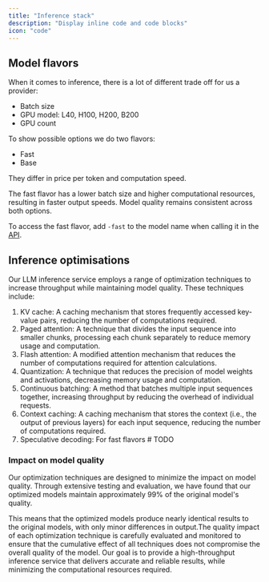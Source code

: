 ```yaml
---
title: "Inference stack"
description: "Display inline code and code blocks"
icon: "code"
---
```


## Model flavors

When it comes to inference, there is a lot of different trade off for us a provider:

- Batch size
- GPU model: L40, H100, H200, B200
- GPU count

To show possible options we do two flavors:

- Fast
- Base

They differ in price per token and computation speed.

The fast flavor has a lower batch size and higher computational resources, resulting in faster output speeds. Model quality remains consistent across both options.

To access the fast flavor, add `-fast` to the model name when calling it in the [API](https://docs.nebius.com/studio/inference/api).

## Inference optimisations

Our LLM inference service employs a range of optimization techniques to increase throughput while maintaining model quality. These techniques include:

1. KV cache: A caching mechanism that stores frequently accessed key-value pairs, reducing the number of computations required.
2. Paged attention: A technique that divides the input sequence into smaller chunks, processing each chunk separately to reduce memory usage and computation.
3. Flash attention: A modified attention mechanism that reduces the number of computations required for attention calculations.
4. Quantization: A technique that reduces the precision of model weights and activations, decreasing memory usage and computation.
5. Continuous batching: A method that batches multiple input sequences together, increasing throughput by reducing the overhead of individual requests.
6. Context caching: A caching mechanism that stores the context (i.e., the output of previous layers) for each input sequence, reducing the number of computations required.
7. Speculative decoding: For fast flavors # TODO

### **Impact on model quality**

Our optimization techniques are designed to minimize the impact on model quality. Through extensive testing and evaluation, we have found that our optimized models maintain approximately 99% of the original model's quality.

This means that the optimized models produce nearly identical results to the original models, with only minor differences in output.The quality impact of each optimization technique is carefully evaluated and monitored to ensure that the cumulative effect of all techniques does not compromise the overall quality of the model. Our goal is to provide a high-throughput inference service that delivers accurate and reliable results, while minimizing the computational resources required.